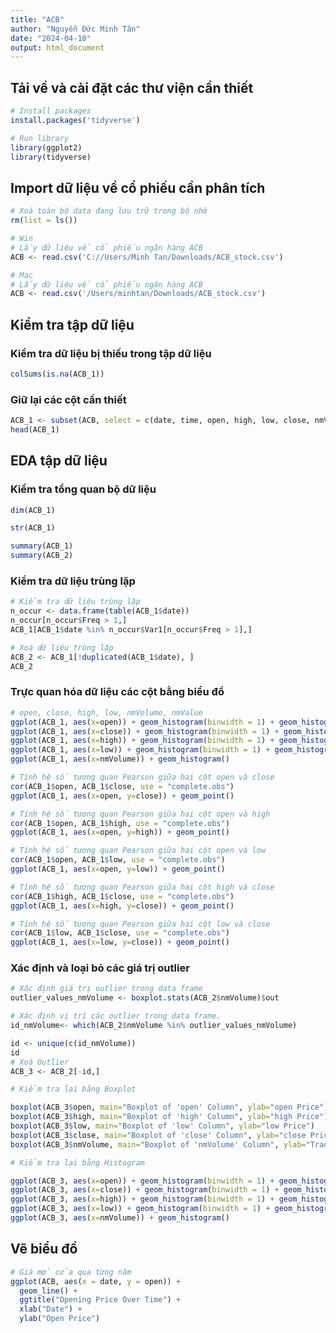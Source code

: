 ```yaml
---
title: "ACB"
author: "Nguyễn Đức Minh Tân"
date: "2024-04-10"
output: html_document
---
```


## Tải về và cài đặt các thư viện cần thiết

```r
# Install packages
install.packages('tidyverse')
```

```r
# Run library
library(ggplot2)
library(tidyverse)
```

## Import dữ liệu về cổ phiếu cần phân tích

```r
# Xoá toàn bộ data đang lưu trữ trong bộ nhớ
rm(list = ls())
```

```r
# Win
# Lấy dữ liệu về cổ phiếu ngân hàng ACB 
ACB <- read.csv('C://Users/Minh Tan/Downloads/ACB_stock.csv')
```

```r
# Mac
# Lấy dữ liệu về cổ phiếu ngân hàng ACB 
ACB <- read.csv('/Users/minhtan/Downloads/ACB_stock.csv')
```

## Kiểm tra tập dữ liệu

### Kiểm tra dữ liệu bị thiếu trong tập dữ liệu

```r
colSums(is.na(ACB_1))
```

### Giữ lại các cột cần thiết

```r
ACB_1 <- subset(ACB, select = c(date, time, open, high, low, close, nmVolume))
head(ACB_1)
```

## EDA tập dữ liệu

### Kiểm tra tổng quan bộ dữ liệu

```r
dim(ACB_1)
```

```r
str(ACB_1)
```

```r
summary(ACB_1)
summary(ACB_2)
```

### Kiểm tra dữ liệu trùng lặp

```r
# Kiểm tra dữ liệu trùng lặp
n_occur <- data.frame(table(ACB_1$date))
n_occur[n_occur$Freq > 1,]
ACB_1[ACB_1$date %in% n_occur$Var1[n_occur$Freq > 1],]
```

```r
# Xoá dữ liệu trùng lặp
ACB_2 <- ACB_1[!duplicated(ACB_1$date), ]
ACB_2
```

### Trực quan hóa dữ liệu các cột bằng biểu đồ

```r
# open, close, high, low, nmVolume, nmValue
ggplot(ACB_1, aes(x=open)) + geom_histogram(binwidth = 1) + geom_histogram()
ggplot(ACB_1, aes(x=close)) + geom_histogram(binwidth = 1) + geom_histogram()
ggplot(ACB_1, aes(x=high)) + geom_histogram(binwidth = 1) + geom_histogram()
ggplot(ACB_1, aes(x=low)) + geom_histogram(binwidth = 1) + geom_histogram()
ggplot(ACB_1, aes(x=nmVolume)) + geom_histogram()
```

```r
# Tính hệ số tương quan Pearson giữa hai cột open và close
cor(ACB_1$open, ACB_1$close, use = "complete.obs")
ggplot(ACB_1, aes(x=open, y=close)) + geom_point()

# Tính hệ số tương quan Pearson giữa hai cột open và high
cor(ACB_1$open, ACB_1$high, use = "complete.obs")
ggplot(ACB_1, aes(x=open, y=high)) + geom_point()

# Tính hệ số tương quan Pearson giữa hai cột open và low
cor(ACB_1$open, ACB_1$low, use = "complete.obs")
ggplot(ACB_1, aes(x=open, y=low)) + geom_point()

# Tính hệ số tương quan Pearson giữa hai cột high và close
cor(ACB_1$high, ACB_1$close, use = "complete.obs")
ggplot(ACB_1, aes(x=high, y=close)) + geom_point()

# Tính hệ số tương quan Pearson giữa hai cột low và close
cor(ACB_1$low, ACB_1$close, use = "complete.obs")
ggplot(ACB_1, aes(x=low, y=close)) + geom_point()
```

### Xác định và loại bỏ các giá trị outlier

```r
# Xác định giá trị outlier trong data frame
outlier_values_nmVolume <- boxplot.stats(ACB_2$nmVolume)$out 

# Xác định vị trí các outlier trong data frame.
id_nmVolume<- which(ACB_2$nmVolume %in% outlier_values_nmVolume)

id <- unique(c(id_nmVolume))
id
# Xoá Outlier
ACB_3 <- ACB_2[-id,]
```

```r
# Kiểm tra lại bằng Boxplot

boxplot(ACB_3$open, main="Boxplot of 'open' Column", ylab="open Price")
boxplot(ACB_3$high, main="Boxplot of 'high' Column", ylab="high Price")
boxplot(ACB_3$low, main="Boxplot of 'low' Column", ylab="low Price")
boxplot(ACB_3$close, main="Boxplot of 'close' Column", ylab="close Price")
boxplot(ACB_3$nmVolume, main="Boxplot of 'nmVolume' Column", ylab="Trading volume")

# Kiểm tra lại bằng Histogram

ggplot(ACB_3, aes(x=open)) + geom_histogram(binwidth = 1) + geom_histogram()
ggplot(ACB_3, aes(x=close)) + geom_histogram(binwidth = 1) + geom_histogram()
ggplot(ACB_3, aes(x=high)) + geom_histogram(binwidth = 1) + geom_histogram()
ggplot(ACB_3, aes(x=low)) + geom_histogram(binwidth = 1) + geom_histogram()
ggplot(ACB_3, aes(x=nmVolume)) + geom_histogram()
```

## Vẽ biểu đồ

```r
# Giá mở cửa qua từng năm
ggplot(ACB, aes(x = date, y = open)) +
  geom_line() +
  ggtitle("Opening Price Over Time") +
  xlab("Date") +
  ylab("Open Price")
```
